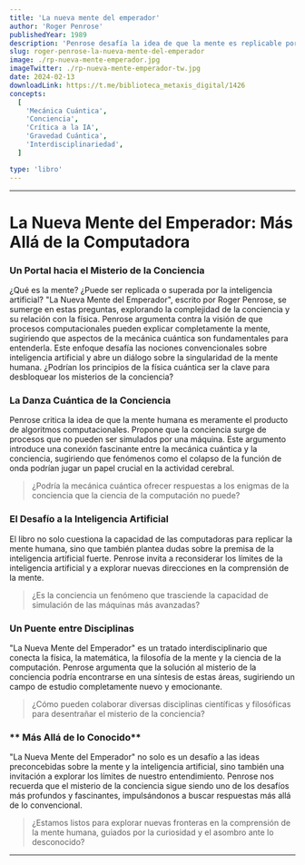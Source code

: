 ```yaml
---
title: 'La nueva mente del emperador'
author: 'Roger Penrose'
publishedYear: 1989
description: 'Penrose desafía la idea de que la mente es replicable por IA, explorando la conexión entre física cuántica y conciencia. Argumenta que la conciencia trasciende algoritmos, invitando a nuevas formas de entender el pensamiento y la inteligencia artificial.'
slug: roger-penrose-la-nueva-mente-del-emperador
image: ./rp-nueva-mente-emperador.jpg
imageTwitter: ./rp-nueva-mente-emperador-tw.jpg
date: 2024-02-13
downloadLink: https://t.me/biblioteca_metaxis_digital/1426
concepts:
  [
    'Mecánica Cuántica',
    'Conciencia',
    'Crítica a la IA',
    'Gravedad Cuántica',
    'Interdisciplinariedad',
  ]

type: 'libro'
---
```


---

# La Nueva Mente del Emperador: Más Allá de la Computadora

### **Un Portal hacia el Misterio de la Conciencia**

¿Qué es la mente? ¿Puede ser replicada o superada por la inteligencia artificial? "La Nueva Mente del Emperador", escrito por Roger Penrose, se sumerge en estas preguntas, explorando la complejidad de la conciencia y su relación con la física. Penrose argumenta contra la visión de que procesos computacionales pueden explicar completamente la mente, sugiriendo que aspectos de la mecánica cuántica son fundamentales para entenderla. Este enfoque desafía las nociones convencionales sobre inteligencia artificial y abre un diálogo sobre la singularidad de la mente humana. ¿Podrían los principios de la física cuántica ser la clave para desbloquear los misterios de la conciencia?

### **La Danza Cuántica de la Conciencia**

Penrose critica la idea de que la mente humana es meramente el producto de algoritmos computacionales. Propone que la conciencia surge de procesos que no pueden ser simulados por una máquina. Este argumento introduce una conexión fascinante entre la mecánica cuántica y la conciencia, sugiriendo que fenómenos como el colapso de la función de onda podrían jugar un papel crucial en la actividad cerebral.

> ¿Podría la mecánica cuántica ofrecer respuestas a los enigmas de la conciencia que la ciencia de la computación no puede?

### **El Desafío a la Inteligencia Artificial**

El libro no solo cuestiona la capacidad de las computadoras para replicar la mente humana, sino que también plantea dudas sobre la premisa de la inteligencia artificial fuerte. Penrose invita a reconsiderar los límites de la inteligencia artificial y a explorar nuevas direcciones en la comprensión de la mente.

> ¿Es la conciencia un fenómeno que trasciende la capacidad de simulación de las máquinas más avanzadas?

### **Un Puente entre Disciplinas**

"La Nueva Mente del Emperador" es un tratado interdisciplinario que conecta la física, la matemática, la filosofía de la mente y la ciencia de la computación. Penrose argumenta que la solución al misterio de la conciencia podría encontrarse en una síntesis de estas áreas, sugiriendo un campo de estudio completamente nuevo y emocionante.

> ¿Cómo pueden colaborar diversas disciplinas científicas y filosóficas para desentrañar el misterio de la conciencia?

### ** Más Allá de lo Conocido**

"La Nueva Mente del Emperador" no solo es un desafío a las ideas preconcebidas sobre la mente y la inteligencia artificial, sino también una invitación a explorar los límites de nuestro entendimiento. Penrose nos recuerda que el misterio de la conciencia sigue siendo uno de los desafíos más profundos y fascinantes, impulsándonos a buscar respuestas más allá de lo convencional.

> ¿Estamos listos para explorar nuevas fronteras en la comprensión de la mente humana, guiados por la curiosidad y el asombro ante lo desconocido?

---
